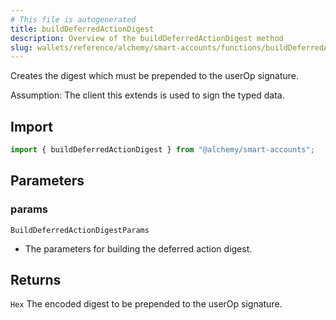 ```yaml
---
# This file is autogenerated
title: buildDeferredActionDigest
description: Overview of the buildDeferredActionDigest method
slug: wallets/reference/alchemy/smart-accounts/functions/buildDeferredActionDigest
---
```


Creates the digest which must be prepended to the userOp signature.

Assumption: The client this extends is used to sign the typed data.

## Import

```ts
import { buildDeferredActionDigest } from "@alchemy/smart-accounts";
```

## Parameters

### params

`BuildDeferredActionDigestParams`

- The parameters for building the deferred action digest.

## Returns

`Hex`
The encoded digest to be prepended to the userOp signature.
